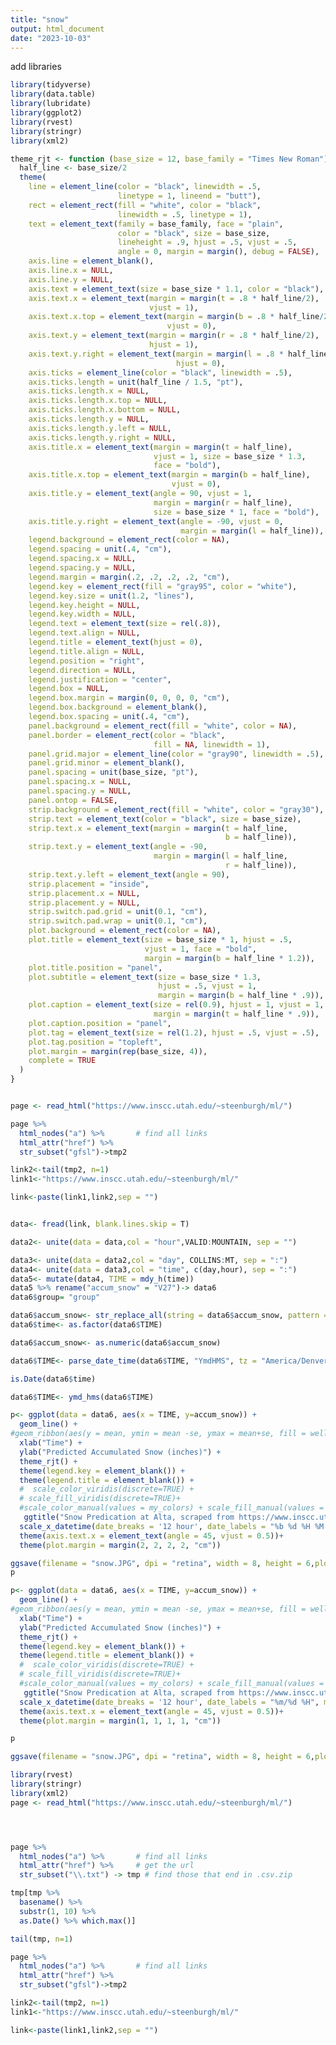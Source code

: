 ```yaml
---
title: "snow"
output: html_document
date: "2023-10-03"
---
```

add libraries

```r
library(tidyverse)
library(data.table)
library(lubridate)
library(ggplot2)
library(rvest)
library(stringr)
library(xml2)
```
```r
theme_rjt <- function (base_size = 12, base_family = "Times New Roman") {
  half_line <- base_size/2
  theme(
    line = element_line(color = "black", linewidth = .5,
                        linetype = 1, lineend = "butt"),
    rect = element_rect(fill = "white", color = "black",
                        linewidth = .5, linetype = 1),
    text = element_text(family = base_family, face = "plain",
                        color = "black", size = base_size,
                        lineheight = .9, hjust = .5, vjust = .5,
                        angle = 0, margin = margin(), debug = FALSE),
    axis.line = element_blank(),
    axis.line.x = NULL,
    axis.line.y = NULL,
    axis.text = element_text(size = base_size * 1.1, color = "black"),
    axis.text.x = element_text(margin = margin(t = .8 * half_line/2),
                               vjust = 1),
    axis.text.x.top = element_text(margin = margin(b = .8 * half_line/2),
                                   vjust = 0),
    axis.text.y = element_text(margin = margin(r = .8 * half_line/2),
                               hjust = 1),
    axis.text.y.right = element_text(margin = margin(l = .8 * half_line/2),
                                     hjust = 0),
    axis.ticks = element_line(color = "black", linewidth = .5),
    axis.ticks.length = unit(half_line / 1.5, "pt"),
    axis.ticks.length.x = NULL,
    axis.ticks.length.x.top = NULL,
    axis.ticks.length.x.bottom = NULL,
    axis.ticks.length.y = NULL,
    axis.ticks.length.y.left = NULL,
    axis.ticks.length.y.right = NULL,
    axis.title.x = element_text(margin = margin(t = half_line),
                                vjust = 1, size = base_size * 1.3,
                                face = "bold"),
    axis.title.x.top = element_text(margin = margin(b = half_line),
                                    vjust = 0),
    axis.title.y = element_text(angle = 90, vjust = 1,
                                margin = margin(r = half_line),
                                size = base_size * 1, face = "bold"),
    axis.title.y.right = element_text(angle = -90, vjust = 0,
                                      margin = margin(l = half_line)),
    legend.background = element_rect(color = NA),
    legend.spacing = unit(.4, "cm"),
    legend.spacing.x = NULL,
    legend.spacing.y = NULL,
    legend.margin = margin(.2, .2, .2, .2, "cm"),
    legend.key = element_rect(fill = "gray95", color = "white"),
    legend.key.size = unit(1.2, "lines"),
    legend.key.height = NULL,
    legend.key.width = NULL,
    legend.text = element_text(size = rel(.8)),
    legend.text.align = NULL,
    legend.title = element_text(hjust = 0),
    legend.title.align = NULL,
    legend.position = "right",
    legend.direction = NULL,
    legend.justification = "center",
    legend.box = NULL,
    legend.box.margin = margin(0, 0, 0, 0, "cm"),
    legend.box.background = element_blank(),
    legend.box.spacing = unit(.4, "cm"),
    panel.background = element_rect(fill = "white", color = NA),
    panel.border = element_rect(color = "black",
                                fill = NA, linewidth = 1),
    panel.grid.major = element_line(color = "gray90", linewidth = .5),
    panel.grid.minor = element_blank(),
    panel.spacing = unit(base_size, "pt"),
    panel.spacing.x = NULL,
    panel.spacing.y = NULL,
    panel.ontop = FALSE,
    strip.background = element_rect(fill = "white", color = "gray30"),
    strip.text = element_text(color = "black", size = base_size),
    strip.text.x = element_text(margin = margin(t = half_line,
                                                b = half_line)),
    strip.text.y = element_text(angle = -90,
                                margin = margin(l = half_line,
                                                r = half_line)),
    strip.text.y.left = element_text(angle = 90),
    strip.placement = "inside",
    strip.placement.x = NULL,
    strip.placement.y = NULL,
    strip.switch.pad.grid = unit(0.1, "cm"),
    strip.switch.pad.wrap = unit(0.1, "cm"),
    plot.background = element_rect(color = NA),
    plot.title = element_text(size = base_size * 1, hjust = .5,
                              vjust = 1, face = "bold",
                              margin = margin(b = half_line * 1.2)),
    plot.title.position = "panel",
    plot.subtitle = element_text(size = base_size * 1.3,
                                 hjust = .5, vjust = 1,
                                 margin = margin(b = half_line * .9)),
    plot.caption = element_text(size = rel(0.9), hjust = 1, vjust = 1,
                                margin = margin(t = half_line * .9)),
    plot.caption.position = "panel",
    plot.tag = element_text(size = rel(1.2), hjust = .5, vjust = .5),
    plot.tag.position = "topleft",
    plot.margin = margin(rep(base_size, 4)),
    complete = TRUE
  )
}
```







```r

```



```r
page <- read_html("https://www.inscc.utah.edu/~steenburgh/ml/")

page %>%
  html_nodes("a") %>%       # find all links
  html_attr("href") %>%
  str_subset("gfsl")->tmp2

link2<-tail(tmp2, n=1)
link1<-"https://www.inscc.utah.edu/~steenburgh/ml/"

link<-paste(link1,link2,sep = "")


data<- fread(link, blank.lines.skip = T)

data2<- unite(data = data,col = "hour",VALID:MOUNTAIN, sep = "")

data3<- unite(data = data2,col = "day", COLLINS:MT, sep = ":")
data4<- unite(data = data3,col = "time", c(day,hour), sep = ":")
data5<- mutate(data4, TIME = mdy_h(time))
data5 %>% rename("accum_snow" = "V27")-> data6
data6$group= "group"

data6$accum_snow<- str_replace_all(string = data6$accum_snow, pattern = '"', replacement="")
data6$time<- as.factor(data6$TIME)

data6$accum_snow<- as.numeric(data6$accum_snow)

data6$TIME<- parse_date_time(data6$TIME, "YmdHMS", tz = "America/Denver")

is.Date(data6$time)

data6$TIME<- ymd_hms(data6$TIME)

p<- ggplot(data = data6, aes(x = TIME, y=accum_snow)) + 
  geom_line() + 
#geom_ribbon(aes(y = mean, ymin = mean -se, ymax = mean+se, fill = well), alpha = .3) +
  xlab("Time") + 
  ylab("Predicted Accumulated Snow (inches)") +
  theme_rjt() +  
  theme(legend.key = element_blank()) +
  theme(legend.title = element_blank()) + 
  #  scale_color_viridis(discrete=TRUE) +
  # scale_fill_viridis(discrete=TRUE)+
  #scale_color_manual(values = my_colors) + scale_fill_manual(values = my_colors)+
   ggtitle("Snow Predication at Alta, scraped from https://www.inscc.utah.edu/") +theme(plot.title = element_text(hjust = 0.5))+
  scale_x_datetime(date_breaks = '12 hour', date_labels = "%b %d %H %M %p")+
  theme(axis.text.x = element_text(angle = 45, vjust = 0.5))+
  theme(plot.margin = margin(2, 2, 2, 2, "cm"))

ggsave(filename = "snow.JPG", dpi = "retina", width = 8, height = 6,plot = p)
p
```

```r
p<- ggplot(data = data6, aes(x = TIME, y=accum_snow)) + 
  geom_line() + 
#geom_ribbon(aes(y = mean, ymin = mean -se, ymax = mean+se, fill = well), alpha = .3) +
  xlab("Time") + 
  ylab("Predicted Accumulated Snow (inches)") +
  theme_rjt() +  
  theme(legend.key = element_blank()) +
  theme(legend.title = element_blank()) + 
  #  scale_color_viridis(discrete=TRUE) +
  # scale_fill_viridis(discrete=TRUE)+
  #scale_color_manual(values = my_colors) + scale_fill_manual(values = my_colors)+
   ggtitle("Snow Predication at Alta, scraped from https://www.inscc.utah.edu/") +theme(plot.title = element_text(hjust = 0.5))+
  scale_x_datetime(date_breaks = '12 hour', date_labels = "%m/%d %H", minor_breaks = "12 hour")+
  theme(axis.text.x = element_text(angle = 45, vjust = 0.5))+
  theme(plot.margin = margin(1, 1, 1, 1, "cm"))

p

ggsave(filename = "snow.JPG", dpi = "retina", width = 8, height = 6,plot = p)
```



```r
library(rvest)
library(stringr)
library(xml2)
page <- read_html("https://www.inscc.utah.edu/~steenburgh/ml/")




page %>%
  html_nodes("a") %>%       # find all links
  html_attr("href") %>%     # get the url
  str_subset("\\.txt") -> tmp # find those that end in .csv.zip

tmp[tmp %>%
  basename() %>%
  substr(1, 10) %>%
  as.Date() %>% which.max()]

tail(tmp, n=1)
```
```r
page %>%
  html_nodes("a") %>%       # find all links
  html_attr("href") %>%
  str_subset("gfsl")->tmp2

link2<-tail(tmp2, n=1)
link1<-"https://www.inscc.utah.edu/~steenburgh/ml/"

link<-paste(link1,link2,sep = "")
```

